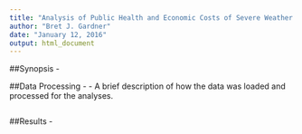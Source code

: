 ```yaml
---
title: "Analysis of Public Health and Economic Costs of Severe Weather Events in the U.S."
author: "Bret J. Gardner"
date: "January 12, 2016"
output: html_document
---
```

##Synopsis - 


##Data Processing - 
- A brief description of how the data was loaded and processed for the analyses.

```r

```


##Results - 



